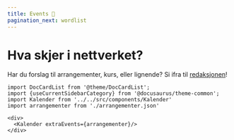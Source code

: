 ```yaml
---
title: Events 🎉
pagination_next: wordlist
---
```


# Hva skjer i nettverket?

Har du forslag til arrangementer, kurs, eller lignende? Si ifra til [redaksjonen](https://teamkatalog.nais.adeo.no/team/b5915f11-0740-4a2e-b767-6ac5c407e9c7)!

```mdx-code-block
import DocCardList from '@theme/DocCardList';
import {useCurrentSidebarCategory} from '@docusaurus/theme-common';
import Kalender from '../../src/components/Kalender'
import arrangementer from './arrangementer.json'

<div>
  <Kalender extraEvents={arrangementer}/>
</div>
```
